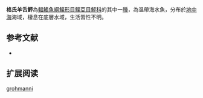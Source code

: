 {{Speciesbox
| name = 格氏羊舌鮃
| image = 
| image_width = 250px
| image_caption = 
| status = NE
| status_system = IUCN3.1
| genus = Arnoglossus
| species = grohmanni
| authority = [[Bonaparte|Bonaparte]], 1837
| synonyms = *''Pleuronectes grohmanni,Bonaparte, 1837 ''
}}

'''格氏羊舌鮃'''為[[輻鰭魚綱|輻鰭魚綱]][[鰈形目|鰈形目]][[鰈亞目|鰈亞目]][[鮃科|鮃科]]的其中一[[種|種]]，為温帶海水魚，分布於[[地中海|地中海]]海域，棲息在底層水域，生活習性不明。
==参考文献==
*{{FishBase_species|genus=Arnoglossus|species=grohmanni|year=2014|month=4}}

== 扩展阅读 ==
{{refbegin}}
{{wikispecies-inline|Arnoglossus grohmanni|格氏羊舌鮃}}
{{refend}}
{{Taxonbar|from=Q1905996}}

[[Category:羊舌鮃屬|grohmanni]]


{{魚類小作品}}